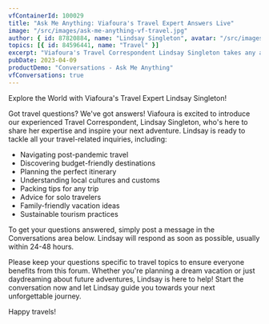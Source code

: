 ```yaml
---
vfContainerId: 100029
title: "Ask Me Anything: Viafoura's Travel Expert Answers Live"
image: "/src/images/ask-me-anything-vf-travel.jpg"
author: { id: 87820884, name: "Lindsay Singleton", avatar: "/src/images/LindsaySingleton.jpg" }
topics: [{ id: 84596441, name: "Travel" }]
excerpt: "Viafoura's Travel Correspondent Lindsay Singleton takes any and all travel related questions. Join the conversation now!"
pubDate: 2023-04-09
productDemo: "Conversations - Ask Me Anything"
vfConversations: true
---
```


Explore the World with Viafoura's Travel Expert Lindsay Singleton!

Got travel questions? We've got answers! Viafoura is excited to introduce our experienced Travel Correspondent, Lindsay Singleton, who's here to share her expertise and inspire your next adventure.
Lindsay is ready to tackle all your travel-related inquiries, including:

- Navigating post-pandemic travel
- Discovering budget-friendly destinations
- Planning the perfect itinerary
- Understanding local cultures and customs
- Packing tips for any trip
- Advice for solo travelers
- Family-friendly vacation ideas
- Sustainable tourism practices

To get your questions answered, simply post a message in the Conversations area below. Lindsay will respond as soon as possible, usually within 24-48 hours.

Please keep your questions specific to travel topics to ensure everyone benefits from this forum. Whether you're planning a dream vacation or just daydreaming about future adventures, Lindsay is here to help!
Start the conversation now and let Lindsay guide you towards your next unforgettable journey.

Happy travels!
